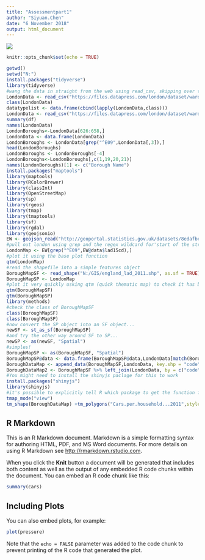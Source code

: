 ```yaml
---
title: "Assessmentpart1"
author: "Siyuan.Chen"
date: "6 November 2018"
output: html_document
---
```

![](N:/GIS/wk4/The map produced by ArcGIS.png)






```r
knitr::opts_chunk$set(echo = TRUE)
```

```r
getwd()
setwd("N:")
install.packages("tidyverse")
library(tidyverse)
#wang the data in straight from the web using read_csv, skipping over the 'n/a' entries as you go...
LondonData <- read_csv("https://files.datapress.com/london/dataset/ward-profiles-and-atlas/2015-09-24T14:21:24/ward-profiles-excel-version.csv", na = "n/a")
class(LondonData)
datatypelist <- data.frame(cbind(lapply(LondonData,class)))
LondonData <- read_csv("https://files.datapress.com/london/dataset/ward-profiles-and-atlas/2015-09-24T14:21:24/ward-profiles-excel-version.csv")
summary(df)
names(LondonData)
LondonBoroughs<-LondonData[626:658,]
LondonData <- data.frame(LondonData)
LondonBoroughs <- LondonData[grep("^E09",LondonData[,3]),]
head(LondonBoroughs)
LondonBoroughs <- LondonBoroughs[-4]
LondonBoroughs<-LondonBoroughs[,c(1,19,20,21)]
names(LondonBoroughs)[1] <- c("Borough Name")
install.packages("maptools")
library(maptools)
library(RColorBrewer)
library(classInt)
library(OpenStreetMap)
library(sp)
library(rgeos)
library(tmap)
library(tmaptools)
library(sf)
library(rgdal)
library(geojsonio)
EW <- geojson_read("http://geoportal.statistics.gov.uk/datasets/8edafbe3276d4b56aec60991cbddda50_2.geojson", what = "sp")
#pull out london using grep and the regex wildcard for'start of the string' (^) to to look for the bit of the district code that relates to London (E09) from the 'lad15cd' column in the data slot of our spatial polygons dataframe
LondonMap <- EW[grep("^E09",EW@data$lad15cd),]
#plot it using the base plot function
qtm(LondonMap)
#read the shapefile into a simple features object
BoroughMapSF <- read_shape("N:/GIS/england_lad_2011.shp", as.sf = TRUE)
BoroughMapSP <- LondonMap
#plot it very quickly usking qtm (quick thematic map) to check it has been read in correctly
qtm(BoroughMapSF)
qtm(BoroughMapSP)
library(methods)
#check the class of BoroughMapSF
class(BoroughMapSF)
class(BoroughMapSP)
#now convert the SP object into an SF object...
newSF <- st_as_sf(BoroughMapSP)
#and try the other way around SF to SP...
newSP <- as(newSF, "Spatial")
#simples!
BoroughMapSP <- as(BoroughMapSF, "Spatial")
BoroughMapSP@data <- data.frame(BoroughMapSP@data,LondonData[match(BoroughMapSP@data[,"code"],LondonData[,"New.code"]),])
BoroughDataMap <- append_data(BoroughMapSF,LondonData, key.shp = "code", key.data = "New.code", ignore.duplicates = TRUE)
BoroughDataMap2 <- BoroughMapSF %>% left_join(LondonData, by = c("code" = "New.code"))
#You might need to install the shinyjs paclage for this to work
install.packages("shinyjs")
library(shinyjs)
#it's possible to explicitly tell R which package to get the function from with the :: operator...
tmap_mode("view")
tm_shape(BoroughDataMap) +tm_polygons("Cars.per.household...2011",style="jenks",palette="PuRd",midpoint=NA,title="Cars per household in London Boroughs,2011")
```

## R Markdown

This is an R Markdown document. Markdown is a simple formatting syntax for authoring HTML, PDF, and MS Word documents. For more details on using R Markdown see <http://rmarkdown.rstudio.com>.

When you click the **Knit** button a document will be generated that includes both content as well as the output of any embedded R code chunks within the document. You can embed an R code chunk like this:

```r
summary(cars)
```

## Including Plots

You can also embed plots, for example:

```r
plot(pressure)
```

Note that the `echo = FALSE` parameter was added to the code chunk to prevent printing of the R code that generated the plot.
